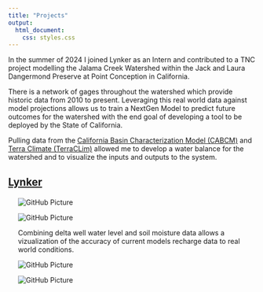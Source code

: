 ```yaml
---
title: "Projects"
output: 
  html_document:
    css: styles.css
---
```


In the summer of 2024 I joined Lynker as an Intern and contributed to a TNC project modelling the Jalama Creek Watershed within the Jack and Laura Dangermond Preserve at Point Conception in California. 

There is a network of gages throughout the watershed which provide historic data from 2010 to present. Leveraging this real world data against model projections allows us to train a NextGen Model to predict future outcomes for the watershed with the end goal of developing a tool to be deployed by the State of California.

Pulling data from the <a href="https://ca.water.usgs.gov/projects/reg_hydro/basin-characterization-model.html" target="_blank">California Basin Characterization Model (CABCM)</a> and <a href="https://www.climatologylab.org/terraclimate.html" target="_blank">Terra Climate (TerraCLim)</a> allowed me to develop a water balance for the watershed and to visualize the inputs and outputs to the system.

## [Lynker]()
<!-- CABCM Water Balance -->
<div style="margin-left: 20px; margin-top: 20px; margin-bottom: 20px">
<img src="img/CABCM_Balance.png" alt="GitHub Picture">
<!-- Terra Water Balance -->

<img src="img/terra_Balance.png" alt="GitHub Picture">    
<!-- CABCM Corr Plot -->

Combining delta well water level and soil moisture data allows a vizualization of the accuracy of current models recharge data to real world conditions.

<img src="img/CABCM_CorrPlot_07152024.png" alt="GitHub Picture">
<!-- Terra Corr Plot -->

<img src="img/Terra_CorrPlot_07222024.png" alt="GitHub Picture">